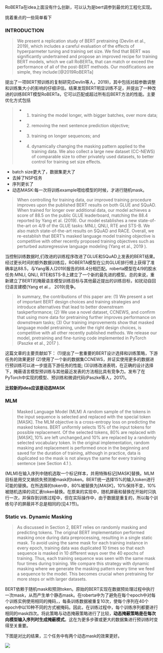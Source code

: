 RoBERTa在idea上面没有什么创新，可以认为是bert调参到最优的工程化实现。

挑着重点的一些简单看下

### INTRODUCTION

>We present a replication study of BERT pretraining (Devlin et al., 2019), which includes a careful evaluation of the effects of hyperparmeter tuning and training set size. We find that BERT was significantly undertrained and propose an improved recipe for training BERT models, which we call RoBERTa, that can match or exceed the performance of all of the post-BERT methods. Our modifications are simple, they include:[@2019RoBERTa]

提出了一项BERT预训练的复制研究(Devlin等人，2019)，其中包括对超参数调整和训练集大小的影响的仔细评估。结果发现BERT明显训练不足，并提出了一种改进的训练BERT模型RoBERTa，它可以匹配或超过所有后BERT方法的性能。主要优化方式包括

>
- (1) training the model longer, with bigger batches, over more data; 
- (2) removing the next sentence prediction objective;
- (3) training on longer sequences; and 
- (4) dynamically changing the masking pattern applied to the training data. We also collect a large new dataset (CC-NEWS) of comparable size to other privately used datasets, to better control for training set size effects.

- batch size更大了，数据集更大了
- 去掉了NSP任务
- 序列更长了
- 动态MASK:每一次将训练example喂给模型的时候，才进行随机mask。

>
When controlling for training data, our improved training procedure improves upon the published BERT results on both GLUE and SQuAD. When trained for longer over additional data, our model achieves a score of 88.5 on the public GLUE leaderboard, matching the 88.4 reported by Yang et al. (2019). Our model establishes a new state-of-the-art on $4 / 9$ of the GLUE tasks:
MNLI, QNLI, RTE and STS-B. We also match state-of-the-art results on SQuAD and RACE. Overall, we re-establish that BERT's masked language model training objective is competitive with other recently proposed training objectives such as perturbed autoregressive language modeling (Yang et al., 2019 ).

当控制训练数据时,们改进的训练程序改进了GLUE和SQuAD上发表的BERT结果。经过更长时间的额外数据训练后，ROBERTA模型在公共GLUE排行榜上获得了准确率达88.5，与Yang等人(2019)报告的88.4分相匹配。roberta模型在$4 / 9$的胶水任务:MNLI, QNLI, RTE和STS-B上建立了一个新的最先进的模型。总的来说，重新建立了BERT的掩蔽语言模型训练目标与其他最近提出的训练目标，如扰动自回归语言建模(Yang et al.， 2019)竞争。

>
In summary, the contributions of this paper are:
(1) We present a set of important BERT design choices and training strategies and introduce
alternatives that lead to better downstream taskperformance; 
(2) We use a novel dataset, CCNEWS, and confirm that using more data for pretraining further improves performance on downstream tasks; 
(3) Our training improvements show that masked language model pretraining, under the right design choices, is competitive with all other recently published methods. We release our model, pretraining and fine-tuning code implemented in PyTorch (Paszke et al., 2017 ).

这篇文章的主要贡献如下：
(1)提出了一套重要的BERT设计选择和训练策略，下游任务的效果更好
(2)使用了一个新的数据集CCNEWS，并证实使用更多的数据进行预训练可以进一步提高下游任务的性能;
(3)训练改进表明，在正确的设计选择下，掩蔽语言模型预训练与其他最近发表的方法相比具有竞争力。发布了在PyTorch中实现的模型、预训练和微调代码(Paszke等人，2017)。


**比较新的idea应该是动态MASK**


### MLM

>
Masked Language Model (MLM) A random sample of the tokens in the input sequence is selected and replaced with the special token [MASK]. The MLM objective is a cross-entropy loss on predicting the masked tokens. BERT uniformly selects $15 \%$ of the input tokens for possible replacement. Of the selected tokens, $80 \%$ are replaced with $[M A S K], 10 \%$ are left unchanged,and $10 \%$ are replaced by a randomly selected vocabulary token.
In the original implementation, random masking and replacement is performed once in the beginning and saved for the duration of training, although in practice, data is duplicated so the mask is not always the same for every training sentence (see Section 4.1 ).

(MLM)在输入序列中随机选取一个标记样本，并用特殊标记[MASK]替换。MLM目标是用交叉熵损失预测被mask的token。BERT统一选择$15 \%$的输入token进行可能的替换。在所选择的token中，$80 \%$被替换为$[M A S K]， 10 \%$保持不变，$10 \%$被随机选择的词汇表token替换。在原来的实现中，随机屏蔽和替换在开始时只执行一次，并保存到训练过程中，但在实际操作中，由于数据是重复的，所以每个训练句子的屏蔽并不总是相同的(见4.1节)。


###  Static vs. Dynamic Masking

>
As discussed in Section $2,$ BERT relies on randomly masking and predicting tokens. The original BERT implementation performed masking once during data preprocessing, resulting in a single static mask. To avoid using the same mask for each training instance in every epoch, training data was duplicated 10 times so that each sequence is masked in 10 different ways over the 40 epochs of training. Thus, each training sequence was seen with the same mask four times during training. We compare this strategy with dynamic masking where we generate the masking pattern every time we feed a sequence to the model. This becomes crucial when pretraining for more steps or with larger datasets.

BERT依赖于随机mask和预测token。原始的BERT实现在数据预处理过程中执行一次mask，从而产生单个静态mask。在roberta中为了避免在每个epoch中对每个训练实例使用相同的掩码，，每条训练数据被重复10次，使每个序列在40个epoch中以10种不同的方式被掩码。因此，在训练过程中，每个训练序列都要进行相同的mask四次。将此策略与动态掩蔽策略进行了比较，**动态掩蔽策略是在每次向模型输入序列时生成掩蔽模式**。这在为更多步骤或更大的数据集进行预训练时变得至关重要。

下图是对比的结果，三个任务中有两个动态mask的效果更好。

![](figs/ROBERTA_1.png)


